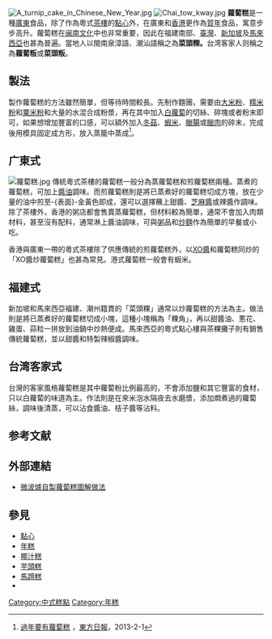 {{Otheruses|other=以[[胡蘿蔔|胡蘿蔔]]製成的[[蛋糕|蛋糕]]|胡蘿蔔蛋糕}}
{{noteTA
|T = zh-hans:萝卜糕; zh-hant:蘿蔔糕;
|1 = zh-hans:萝卜; zh-hant:蘿蔔;
|2 = zh-hans:占米; zh-hant:粘米; zh-tw:在來米; zh-hk:粘米; zh-mo:粘米;
|3 = zh-hans:玉米淀粉; zh-tw:玉米粉; zh-hk:鷹粟粉;
}}
[[File:A_turnip_cake_in_Chinese_New_Year.jpg|thumb]]
[[File:Chai_tow_kway.jpg|thumb]]
'''蘿蔔糕'''是一種[[廣東|廣東]]食品，除了作為粵式[[茶樓|茶樓]]的[[點心|點心]]外，在廣東和[[香港|香港]]更作為[[賀年|賀年]]食品，寓意步步高升。蘿蔔糕在[[闽南文化|闽南文化]]中也非常重要，因此在福建南部、[[臺灣|臺灣]]、[[新加坡|新加坡]]及[[馬來西亞|馬來西亞]]也甚為普遍。當地人以閩南泉漳語、潮汕語稱之為'''菜頭粿。'''台湾客家人则稱之為'''蘿蔔粄'''或'''菜頭粄'''。

== 製法 ==
製作蘿蔔糕的方法雖然簡單，但等待時間較長。先制作麵團，需要由[[大米粉|大米粉]]、[[糯米粉|糯米粉]]和[[粟米粉|粟米粉]]和大量的水混合成粉漿，再在其中加入[[白蘿蔔|白蘿蔔]]的切絲、碎塊或者粉末即可，如果想增加豐富的口感，可以額外加入[[冬菇|冬菇]]、[[蝦米|蝦米]]、[[臘腸|臘腸]]或[[廣東臘肉|臘肉]]的碎末，完成後用模具固定成方形，放入蒸籠中蒸成<ref>[http://orientaldaily.on.cc/cnt/lifestyle/20130201/00296_001.html 過年要有蘿蔔糕] {{Wayback|url=http://orientaldaily.on.cc/cnt/lifestyle/20130201/00296_001.html |date=20210505213335 }}，[[東方日報|東方日報]]，2013-2-1</ref>。

== 广東式 ==
[[File:蘿蔔糕.jpg|thumb]]
傳統粵式茶樓的蘿蔔糕一般分為蒸蘿蔔糕和煎蘿蔔糕兩種。蒸煮的蘿蔔糕，可加上[[醬油|醬油]]調味。而煎蘿蔔糕則是將已蒸煮好的蘿蔔糕切成方塊，放在少量的油中煎至-{表面}-金黃色即成，還可以選擇蘸上甜醬、[[芝麻醬|芝麻醬]]或辣醬作調味。除了茶樓外，香港的粥店都會售賣蒸蘿蔔糕，但材料較為簡單，通常不會加入肉類材料，甚至沒有配料，通常淋上醬油調味，可與[[粥|粥]]品和[[炒麵|炒麵]]作為簡單的早餐或小吃。

香港與廣東一帶的粵式茶樓除了供應傳統的煎蘿蔔糕外，以[[XO醬|XO醬]]和蘿蔔糕同炒的「XO醬炒蘿蔔糕」也甚為常見。港式蘿蔔糕一般會有蝦米。

== 福建式 ==
新加坡和馬來西亞福建、潮州籍貫的「菜頭粿」通常以炒蘿蔔糕的方法為主。做法則是將已蒸煮好的蘿蔔糕切成小塊，這種小塊稱為「粿角」，再以甜醬油、蔥花、雞蛋、蒜粒一拼放到油鍋中炒熱便成。馬來西亞的粵式點心樓與茶粿攤子則有銷售傳統蘿蔔糕，並以甜醬和特製辣椒醬調味。

== 台湾客家式 ==
台灣的客家風格蘿蔔糕是其中蘿蔔粉比例最高的，不會添加鹽和其它豐富的食材，只以白蘿蔔的味道為主。作法則是在來米泡水隔夜去水磨漿，添加燜煮過的蘿蔔絲，調味後清蒸，可以沾食醬油、桔子醬等沾料。

== 参考文献 ==
{{Reflist|2}}

== 外部連結 ==
{{Commons category|Carrot cake (Chinese)}}
* [https://web.archive.org/web/20070206055234/http://tth.blog.edu.cn/user1/10171/archives/2005/126625.shtml 微波爐自製蘿蔔糕圖解做法]

== 參見 ==
* [[廣式點心|點心]]
* [[年糕|年糕]]
* [[椰汁糕|椰汁糕]]
* [[芋頭糕|芋頭糕]]
* [[馬蹄糕|馬蹄糕]]
* {{link-id|黃金糕|Bika ambon}}
{{粤菜}}
[[Category:中式糕點|Category:中式糕點]]
[[Category:年糕|Category:年糕]]